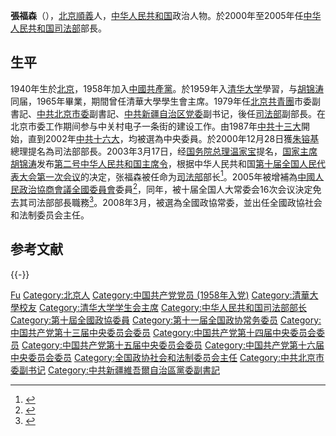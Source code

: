 '''張福森'''（{{bd|1940年|3月|catIdx=Z張}}），[[北京|北京]][[順義|順義]]人，[[中华人民共和国|中华人民共和国]]政治人物。於2000年至2005年任[[中华人民共和国司法部|中华人民共和国司法部]]部長。

== 生平 ==
1940年生於[[北京|北京]]，1958年加入[[中國共產黨|中國共產黨]]。於1959年入[[清华大学|清华大学]]學習，与[[胡锦涛|胡锦涛]]同届，1965年畢業，期間曾任清華大學學生會主席。1979年任[[北京|北京]][[中國共產主義青年團|共青團]]市委副書記、[[中共北京市委|中共北京市委]]副書記、[[中共新疆自治区党委|中共新疆自治区党委]]副书记，後任[[司法部|司法部]]副部長。在北京市委工作期间参与中关村电子一条街的建设工作。由1987年[[中共十三大|中共十三大]]開始，直到2002年[[中共十六大|中共十六大]]，均被選為中央委員。於2000年12月28日獲[[朱镕基|朱镕基]]總理提名為司法部部長。2003年3月17日，经[[中华人民共和国国务院总理|国务院总理]][[温家宝|温家宝]]提名，[[中华人民共和国主席|国家主席]][[胡锦涛|胡锦涛]]发布[[第十届全国人民代表大会期间颁布的中华人民共和国主席令|第二号中华人民共和国主席令]]，根据中华人民共和国[[第十届全国人民代表大会第一次会议|第十届全国人民代表大会第一次会议]]的决定，张福森被任命为[[中华人民共和国司法部|司法部]]部长<ref>{{Cite web|title=中华人民共和国主席令（十届第2号）|url=http://www.npc.gov.cn/zgrdw//npc/xinwen/xjrm/gwy/2003-04/04/content_312187.htm|accessdate=2021-02-18|work=中国人大网|archive-date=2021-08-20|archive-url=https://web.archive.org/web/20210820140806/http://www.npc.gov.cn/zgrdw//npc/xinwen/xjrm/gwy/2003-04/04/content_312187.htm|dead-url=no}}</ref>。2005年被增補為[[中國人民政治協商會議全國委員會|中國人民政治協商會議全國委員會]]委員<ref>{{Cite web |url=http://news.xinhuanet.com/newscenter/2005-02/28/content_2630061.htm |title=政協十屆全國委員會增補委員名單 |accessdate=2008-09-21 |archive-date=2013-04-16 |archive-url=https://web.archive.org/web/20130416080645/http://news.xinhuanet.com/newscenter/2005-02/28/content_2630061.htm |dead-url=no }}</ref>，同年，被十届全国人大常委会16次会议決定免去其司法部部長職務<ref>{{Cite web |url=http://news.xinhuanet.com/newscenter/2005-07/01/content_3161058.htm |title=吳愛英被任命為司法部部長 |accessdate=2008-09-21 |archive-date=2014-10-24 |archive-url=https://web.archive.org/web/20141024231404/http://news.xinhuanet.com/newscenter/2005-07/01/content_3161058.htm |dead-url=no }}</ref>。2008年3月，被選為全國政協常委，並出任全國政協社会和法制委员会主任。

== 参考文献 ==
{{Reflist}}

{{-}}
{{start box}}
{{s-gov|prc}}
{{s-before|[[李其炎|李其炎]]}}
{{s-title|[[File:Charter_of_the_Chinese_People's_Political_Consultative_Conference_(CPPCC)_logo.svg|25px]][[中國人民政治協商會議全國委員會|全国政协·社会和法制委员会主任]]|2008年3月－2013年3月}}
{{s-after|[[孟学农|孟学农]]}}
{{s-gov}}
{{s-before|[[高昌禮|高昌禮]]}}
{{s-title|[[中华人民共和国司法部|中华人民共和国司法部]]部长|2000年－2005年}}
{{s-after|[[吳愛英|吳愛英]]}}
{{end box}}

{{中华全国青年联合会第六届委员会}}
{{中华人民共和国司法部部长}}
{{第10届国务院|部门首长}}
{{第9届国务院|部门首长}}

{{Authority control}}
{{DEFAULTSORT:Zhang张}}
[[Category:张姓|Fu]]
[[Category:北京人|Category:北京人]]
[[Category:中国共产党党员_(1958年入党)|Category:中国共产党党员 (1958年入党)]]
[[Category:清華大學校友|Category:清華大學校友]]
[[Category:清华大学学生会主席|Category:清华大学学生会主席]]
[[Category:中华人民共和国司法部部长|Category:中华人民共和国司法部部长]]
[[Category:第十屆全國政協委員|Category:第十屆全國政協委員]]
[[Category:第十一届全国政协常务委员|Category:第十一届全国政协常务委员]]
[[Category:中国共产党第十三届中央委员会委员|Category:中国共产党第十三届中央委员会委员]]
[[Category:中国共产党第十四届中央委员会委员|Category:中国共产党第十四届中央委员会委员]]
[[Category:中国共产党第十五届中央委员会委员|Category:中国共产党第十五届中央委员会委员]]
[[Category:中国共产党第十六届中央委员会委员|Category:中国共产党第十六届中央委员会委员]]
[[Category:全国政协社会和法制委员会主任|Category:全国政协社会和法制委员会主任]]
[[Category:中共北京市委副书记|Category:中共北京市委副书记]]
[[Category:中共新疆維吾爾自治區黨委副書記|Category:中共新疆維吾爾自治區黨委副書記]]